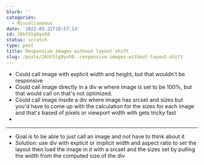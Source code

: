 ```yaml
---
blurb: ''
categories:
  - Miscellaneous
date: '2022-03-21T10:57:13'
id: 26ht5lg9yvh8
status: scratch
type: post
title: Responsive images without layout shift
slug: /posts/26ht5lg9yvh8--responsive-images-without-layout-shift
---
```


- Could call image with explicit width and height, but that wouldn't be responsive
- Could call image directly in a div w where image is set to be 100%, but that would call on that's not optimized. 
- Could call image inside a div where image has srcset and sizes but you'd have to come up with the calculation for the sizes for each image and that's based of pixels or viewport width with gets tricky fast
- 

---


- Goal is to be able to just call an image and not have to think about it
- Solution: use div with explicit or implicit width and aspect ratio to set the layout then load the image in it with a srcset and the sizes set by pulling the width from the computed size of the div



